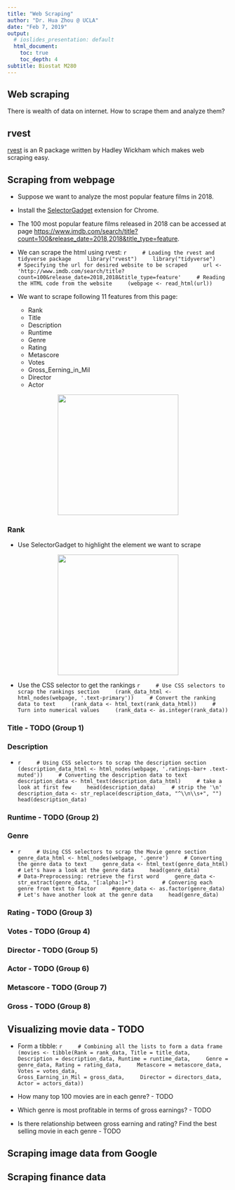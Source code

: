 ```yaml
---
title: "Web Scraping"
author: "Dr. Hua Zhou @ UCLA"
date: "Feb 7, 2019"
output:
  # ioslides_presentation: default
  html_document:
    toc: true
    toc_depth: 4  
subtitle: Biostat M280
---
```


## Web scraping

There is wealth of data on internet. How to scrape them and analyze them?

## rvest

[rvest](https://github.com/hadley/rvest) is an R package written by Hadley Wickham which makes web scraping easy.

## Scraping from webpage

- Suppose we want to analyze the most popular feature films in 2018.

- Install the [SelectorGadget](https://selectorgadget.com/) extension for Chrome.

- The 100 most popular feature films released in 2018 can be accessed at page <https://www.imdb.com/search/title?count=100&release_date=2018,2018&title_type=feature>.

- We can scrape the html using rvest:
    ```r
    # Loading the rvest and tidyverse package
    library("rvest")
    library("tidyverse")
    # Specifying the url for desired website to be scraped
    url <- 'http://www.imdb.com/search/title?count=100&release_date=2018,2018&title_type=feature'
    # Reading the HTML code from the website
    (webpage <- read_html(url))
    ```

- We want to scrape following 11 features from this page:
    - Rank
    - Title
    - Description
    - Runtime
    - Genre
    - Rating
    - Metascore
    - Votes
    - Gross_Eerning_in_Mil
    - Director
    - Actor

<p align="center">
  <img src="http://hua-zhou.github.io/teaching/biostatm280-2019winter/slides/10-scraping/imdb.png" height="275">
</p>

### Rank

- Use SelectorGadget to highlight the element we want to scrape

<p align="center">
  <img src="http://hua-zhou.github.io/teaching/biostatm280-2019winter/slides/10-scraping/selectorgadget.png" height="275">
</p>

- Use the CSS selector to get the rankings
    ```r
    # Use CSS selectors to scrap the rankings section
    (rank_data_html <- html_nodes(webpage, '.text-primary'))
    # Convert the ranking data to text
    (rank_data <- html_text(rank_data_html))
    # Turn into numerical values
    (rank_data <- as.integer(rank_data))
    ```

### Title - TODO (Group 1)


### Description

-
    ```r
    # Using CSS selectors to scrap the description section
    (description_data_html <- html_nodes(webpage, '.ratings-bar+ .text-muted'))
    # Converting the description data to text
    description_data <- html_text(description_data_html)
    # take a look at first few
    head(description_data)
    # strip the '\n'
    description_data <- str_replace(description_data, "^\\n\\s+", "")
    head(description_data)
    ```

### Runtime - TODO (Group 2)

### Genre

-
    ```r
    # Using CSS selectors to scrap the Movie genre section
    genre_data_html <- html_nodes(webpage, '.genre')
    # Converting the genre data to text
    genre_data <- html_text(genre_data_html)
    # Let's have a look at the genre data
    head(genre_data)    
    # Data-Preprocessing: retrieve the first word
    genre_data <- str_extract(genre_data, "[:alpha:]+")    
    # Convering each genre from text to factor
    #genre_data <- as.factor(genre_data)
    # Let's have another look at the genre data
    head(genre_data)
    ```

### Rating - TODO (Group 3)

### Votes - TODO (Group 4)

### Director - TODO (Group 5)

### Actor - TODO (Group 6)

### Metascore - TODO (Group 7)

### Gross - TODO (Group 8)

## Visualizing movie data - TODO

- Form a tibble:
    ```r
    # Combining all the lists to form a data frame
    (movies <- tibble(Rank = rank_data, Title = title_data,
    Description = description_data, Runtime = runtime_data,
    Genre = genre_data, Rating = rating_data,
    Metascore = metascore_data, Votes = votes_data,                                     
    Gross_Earning_in_Mil = gross_data,
    Director = directors_data, Actor = actors_data))
    ```
    
- How many top 100 movies are in each genre? - TODO

- Which genre is most profitable in terms of gross earnings? - TODO

- Is there relationship between gross earning and rating? Find the best selling movie in each genre - TODO

## Scraping image data from Google

## Scraping finance data

